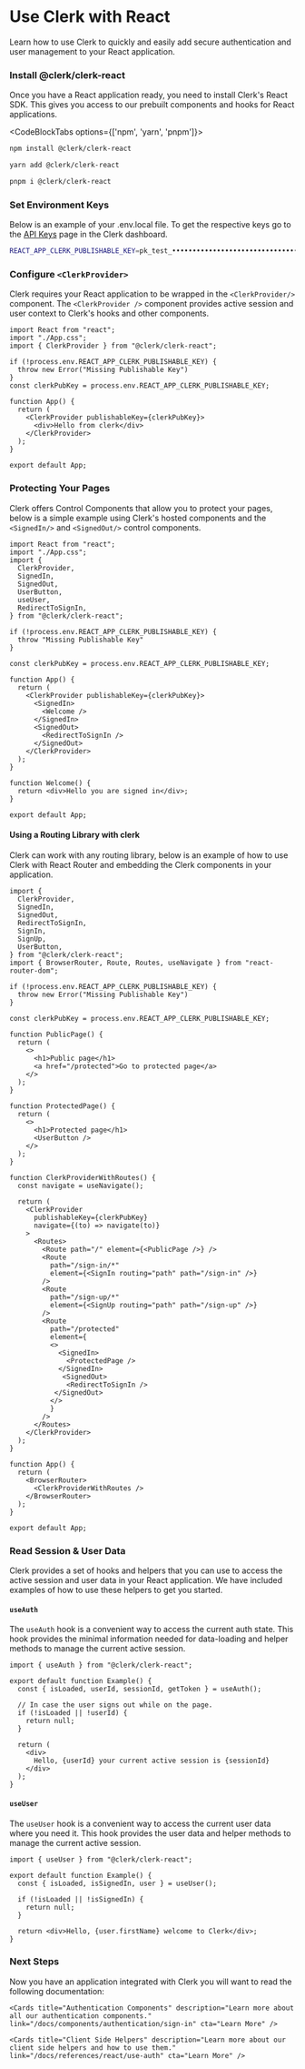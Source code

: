 
# Use Clerk with React

Learn how to use Clerk to quickly and easily add secure authentication and user management to your React application.

<Steps>

### Install @clerk/clerk-react

Once you have a React application ready, you need to install Clerk's React SDK. This gives you access to our prebuilt components and hooks for React applications.

<CodeBlockTabs options={['npm', 'yarn', 'pnpm']}>
  ```bash filename="your-project" copy
  npm install @clerk/clerk-react
  ```

  ```bash filename="your-project" copy
  yarn add @clerk/clerk-react
  ```

  ```bash filename="your-project" copy
  pnpm i @clerk/clerk-react
  ```
</CodeBlockTabs>

### Set Environment Keys

Below is an example of your .env.local file. To get the respective keys go to the [API Keys](https://dashboard.clerk.dev/last-active?path=api-keys) page in the Clerk dashboard.

```sh copy filename=".env.local"
REACT_APP_CLERK_PUBLISHABLE_KEY=pk_test_••••••••••••••••••••••••••••••••••
```

### Configure `<ClerkProvider>`

Clerk requires your React application to be wrapped in the `<ClerkProvider/>` component. The `<ClerkProvider />` component provides active session and user context to Clerk's hooks and other components.

```tsx filename="app.tsx" copy
import React from "react";
import "./App.css";
import { ClerkProvider } from "@clerk/clerk-react";

if (!process.env.REACT_APP_CLERK_PUBLISHABLE_KEY) {
  throw new Error("Missing Publishable Key")
}
const clerkPubKey = process.env.REACT_APP_CLERK_PUBLISHABLE_KEY;

function App() {
  return (
    <ClerkProvider publishableKey={clerkPubKey}>
      <div>Hello from clerk</div>
    </ClerkProvider>
  );
}

export default App;
```

### Protecting Your Pages

Clerk offers Control Components that allow you to protect your pages, below is a simple example using Clerk's hosted components and the `<SignedIn/>` and `<SignedOut/>` control components.

```tsx filename="app.tsx" copy
import React from "react";
import "./App.css";
import {
  ClerkProvider,
  SignedIn,
  SignedOut,
  UserButton,
  useUser,
  RedirectToSignIn,
} from "@clerk/clerk-react";

if (!process.env.REACT_APP_CLERK_PUBLISHABLE_KEY) {
  throw "Missing Publishable Key"
}

const clerkPubKey = process.env.REACT_APP_CLERK_PUBLISHABLE_KEY;

function App() {
  return (
    <ClerkProvider publishableKey={clerkPubKey}>
      <SignedIn>
        <Welcome />
      </SignedIn>
      <SignedOut>
        <RedirectToSignIn />
      </SignedOut>
    </ClerkProvider>
  );
}

function Welcome() {
  return <div>Hello you are signed in</div>;
}

export default App;
```

#### Using a Routing Library with clerk

Clerk can work with any routing library, below is an example of how to use Clerk with React Router and embedding the Clerk components in your application.

```tsx filename="app.tsx" copy
import {
  ClerkProvider,
  SignedIn,
  SignedOut,
  RedirectToSignIn,
  SignIn,
  SignUp,
  UserButton,
} from "@clerk/clerk-react";
import { BrowserRouter, Route, Routes, useNavigate } from "react-router-dom";

if (!process.env.REACT_APP_CLERK_PUBLISHABLE_KEY) {
  throw new Error("Missing Publishable Key")
}

const clerkPubKey = process.env.REACT_APP_CLERK_PUBLISHABLE_KEY;

function PublicPage() {
  return (
    <>
      <h1>Public page</h1>
      <a href="/protected">Go to protected page</a>
    </>
  );
}

function ProtectedPage() {
  return (
    <>
      <h1>Protected page</h1>
      <UserButton />
    </>
  );
}

function ClerkProviderWithRoutes() {
  const navigate = useNavigate();

  return (
    <ClerkProvider
      publishableKey={clerkPubKey}
      navigate={(to) => navigate(to)}
    >
      <Routes>
        <Route path="/" element={<PublicPage />} />
        <Route
          path="/sign-in/*"
          element={<SignIn routing="path" path="/sign-in" />}
        />
        <Route
          path="/sign-up/*"
          element={<SignUp routing="path" path="/sign-up" />}
        />
        <Route
          path="/protected"
          element={
          <>
            <SignedIn>
              <ProtectedPage />
            </SignedIn>
             <SignedOut>
              <RedirectToSignIn />
           </SignedOut>
          </>
          }
        />
      </Routes>
    </ClerkProvider>
  );
}

function App() {
  return (
    <BrowserRouter>
      <ClerkProviderWithRoutes />
    </BrowserRouter>
  );
}

export default App;
```

### Read Session & User Data

Clerk provides a set of hooks and helpers that you can use to access the active session and user data in your React application. We have included examples of how to use these helpers to get you started.

#### `useAuth`

The `useAuth` hook is a convenient way to access the current auth state. This hook provides the minimal information needed for data-loading and helper methods to manage the current active session.

```tsx copy filename="pages/example.tsx"
import { useAuth } from "@clerk/clerk-react";

export default function Example() {
  const { isLoaded, userId, sessionId, getToken } = useAuth();

  // In case the user signs out while on the page.
  if (!isLoaded || !userId) {
    return null;
  }

  return (
    <div>
      Hello, {userId} your current active session is {sessionId}
    </div>
  );
}
```

#### `useUser`

The `useUser` hook is a convenient way to access the current user data where you need it. This hook provides the user data and helper methods to manage the current active session.

```tsx copy filename="pages/example.tsx"
import { useUser } from "@clerk/clerk-react";

export default function Example() {
  const { isLoaded, isSignedIn, user } = useUser();

  if (!isLoaded || !isSignedIn) {
    return null;
  }

  return <div>Hello, {user.firstName} welcome to Clerk</div>;
}
```
</Steps>

### Next Steps

Now you have an application integrated with Clerk you will want to read the following documentation:

<div className="container mx-auto my-4">
  <div className="grid grid-cols-1 gap-6 md:grid-cols-2">
    <Cards title="Customization & Localization" description="Learn how to customize and localize the Clerk components." link="/docs/components/customization/overview" cta="Learn More" />

    <Cards title="Authentication Components" description="Learn more about all our authentication components." link="/docs/components/authentication/sign-in" cta="Learn More" />

    <Cards title="Client Side Helpers" description="Learn more about our client side helpers and how to use them." link="/docs/references/react/use-auth" cta="Learn More" />
  </div>
</div>
